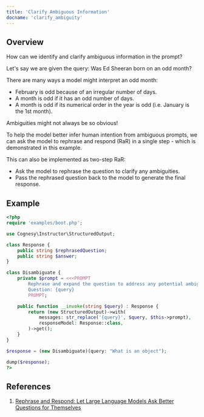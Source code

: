 ```yaml
---
title: 'Clarify Ambiguous Information'
docname: 'clarify_ambiguity'
---
```


## Overview

How can we identify and clarify ambiguous information in the prompt?

Let's say we are given the query: Was Ed Sheeran born on an odd month?

There are many ways a model might interpret an odd month:
 - February is odd because of an irregular number of days.
 - A month is odd if it has an odd number of days.
 - A month is odd if its numerical order in the year is odd (i.e. January is the 1st month).

<Warning>Ambiguities might not always be so obvious!</Warning>

To help the model better infer human intention from ambiguous prompts,
we can ask the model to rephrase and respond (RaR) in a single step -
which is demonstrated in this example.

This can also be implemented as two-step RaR:
 - Ask the model to rephrase the question to clarify any ambiguities.
 - Pass the rephrased question back to the model to generate the final response.

## Example

```php
<?php
require 'examples/boot.php';

use Cognesy\Instructor\StructuredOutput;

class Response {
    public string $rephrasedQuestion;
    public string $answer;
}

class Disambiguate {
    private $prompt = <<<PROMPT
        Rephrase and expand the question to address any potential ambiguities, then respond.
        Question: {query}
        PROMPT;

    public function __invoke(string $query) : Response {
        return (new StructuredOutput)->with(
            messages: str_replace('{query}', $query, $this->prompt),
            responseModel: Response::class,
        )->get();
    }
}

$response = (new Disambiguate)(query: "What is an object");

dump($response);
?>
```

## References

 1. [Rephrase and Respond: Let Large Language Models Ask Better Questions for Themselves](https://arxiv.org/abs/2311.04205)

